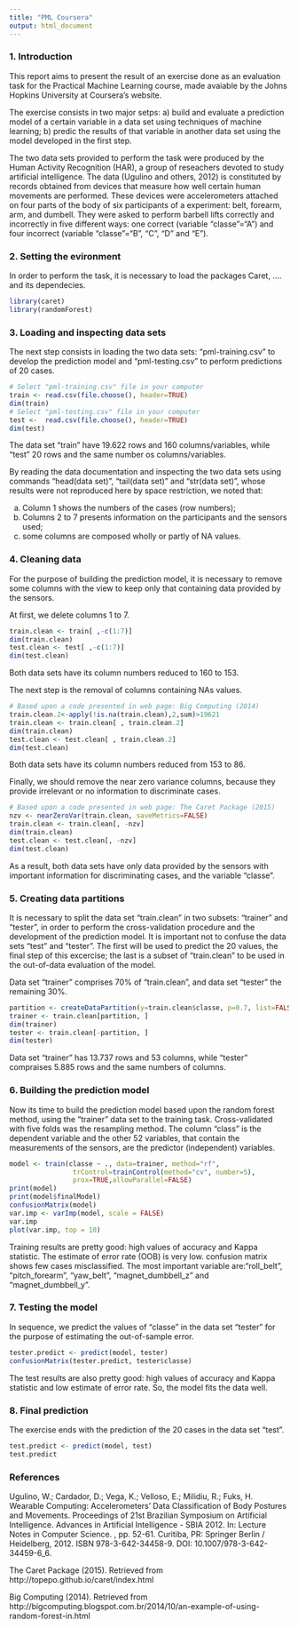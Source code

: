 ```yaml
---
title: "PML Coursera"
output: html_document
---
```

### 1. Introduction

This report aims to present the result of an exercise done as an evaluation task for the Practical Machine Learning course, made avaiable by the Johns Hopkins University at Coursera's website.

The exercise consists in two major setps: a) build and evaluate a prediction model of a certain variable in a data set using techniques of machine learning; b) predic the results of that variable in another data set using the model developed in the first step.

The two data sets provided to perform the task were produced by the Human Activity Recognition (HAR), a group of reseachers devoted to study artificial intelligence. The data (Ugulino and others, 2012) is constituted by records obtained from devices that measure how well certain human movements are performed. These devices were accelerometers attached on four parts of the body of six participants of a experiment: belt, forearm, arm, and dumbell. They were asked to perform barbell lifts correctly and incorrectly in five different ways: one correct (variable "classe"="A") and four incorrect (variable "classe"="B", "C", "D" and "E").

### 2. Setting the evironment

In order to perform the task, it is necessary to load the packages Caret, .... and its dependecies.

```r
library(caret)
library(randomForest)
```

### 3. Loading and inspecting data sets
 
The next step consists in loading the two data sets: "pml-training.csv" to develop the prediction model and "pml-testing.csv" to perform predictions of 20 cases.

```r
# Select "pml-training.csv" file in your computer
train <- read.csv(file.choose(), header=TRUE)
dim(train)
# Select "pml-testing.csv" file in your computer
test <-  read.csv(file.choose(), header=TRUE)
dim(test)
```

The data set "train" have 19.622 rows and 160 columns/variables, while "test" 20 rows and the same number os columns/variables.

By reading the data documentation and inspecting the two data sets using commands "head(data set)", "tail(data set)" and "str(data set)", whose results were not reproduced here by space restriction, we noted that:

a) Column 1 shows the  numbers of the cases (row numbers);
b) Columns 2 to 7 presents information on the participants and the sensors used;
c) some columns are composed wholly or partly of NA values.

### 4. Cleaning data

For the purpose of building the prediction model, it is necessary to remove some columns with the view to keep only that containing data provided by the sensors.

At first, we delete columns 1 to 7.

```r
train.clean <- train[ ,-c(1:7)]
dim(train.clean)
test.clean <- test[ ,-c(1:7)]
dim(test.clean)
```

Both data sets have its column numbers reduced to 160 to 153.

The next step is the removal of columns containing NAs values.

```r
# Based upon a code presented in web page: Big Computing (2014)
train.clean.2<-apply(!is.na(train.clean),2,sum)>19621
train.clean <- train.clean[ , train.clean.2]
dim(train.clean)
test.clean <- test.clean[ , train.clean.2]
dim(test.clean)
```

Both data sets have its column numbers reduced from 153 to 86.

Finally, we should remove the near zero variance columns, because they provide irrelevant or no information to discriminate cases.

```r
# Based upon a code presented in web page: The Caret Package (2015)
nzv <- nearZeroVar(train.clean, saveMetrics=FALSE)
train.clean <- train.clean[, -nzv]
dim(train.clean)
test.clean <- test.clean[, -nzv]
dim(test.clean)
```

As a result, both data sets have only data provided by the sensors with important information for discriminating cases, and the variable "classe".

### 5. Creating data partitions

It is necessary to split the data set "train.clean" in two subsets: "trainer" and "tester", in order to perform the cross-validation procedure and the development of the prediction model. It is important not to confuse the data sets "test" and "tester". The first will be used to predict the 20 values, the final step of this excercise; the last is a subset of "train.clean" to be used in the out-of-data evaluation of the model.

Data set "trainer" comprises 70% of "train.clean", and data set "tester" the remaining 30%.

```r
partition <- createDataPartition(y=train.clean$classe, p=0.7, list=FALSE)
trainer <- train.clean[partition, ]
dim(trainer)
tester <- train.clean[-partition, ]
dim(tester)
```

Data set "trainer" has 13.737 rows and 53 columns, while "tester" compraises 5.885 rows and the same numbers of columns.

### 6. Building the prediction model

Now its time to build the prediction model based upon the random forest method, using the "trainer" data set to the training task. Cross-validated with five folds was the resampling method. The column "class" is the dependent variable and the other 52 variables, that contain the measurements of the sensors, are the predictor (independent) variables.

```r
model <- train(classe ~ ., data=trainer, method="rf", 
                trControl=trainControl(method="cv", number=5),
                prox=TRUE,allowParallel=FALSE)
print(model)
print(model$finalModel)
confusionMatrix(model)
var.imp <- varImp(model, scale = FALSE)
var.imp
plot(var.imp, top = 10)
```

Training results are pretty good: high values of accuracy and Kappa statistic. The estimate of error rate (OOB) is very low. confusion matrix shows few cases misclassified. The most important variable are:"roll_belt", "pitch_forearm", "yaw_belt", "magnet_dumbbell_z" and "magnet_dumbbell_y".

### 7. Testing the model

In sequence, we predict the values of "classe" in the data set "tester" for the purpose of estimating the out-of-sample error.

```r
tester.predict <- predict(model, tester)
confusionMatrix(tester.predict, tester$classe)

```

The test results are also pretty good: high values of accuracy and Kappa statistic and low estimate of error rate. So, the model fits the data well.

### 8. Final prediction

The exercise ends with the prediction of the 20 cases in the data set "test".

```r
test.predict <- predict(model, test)
test.predict
```

### References

Ugulino, W.; Cardador, D.; Vega, K.; Velloso, E.; Milidiu, R.; Fuks, H. Wearable Computing: Accelerometers' Data Classification of Body Postures and Movements. Proceedings of 21st Brazilian Symposium on Artificial Intelligence. Advances in Artificial Intelligence - SBIA 2012. In: Lecture Notes in Computer Science. , pp. 52-61. Curitiba, PR: Springer Berlin / Heidelberg, 2012. ISBN 978-3-642-34458-9. DOI: 10.1007/978-3-642-34459-6_6.

The Caret Package (2015). Retrieved from http://topepo.github.io/caret/index.html

Big Computing (2014). Retrieved from http://bigcomputing.blogspot.com.br/2014/10/an-example-of-using-random-forest-in.html
